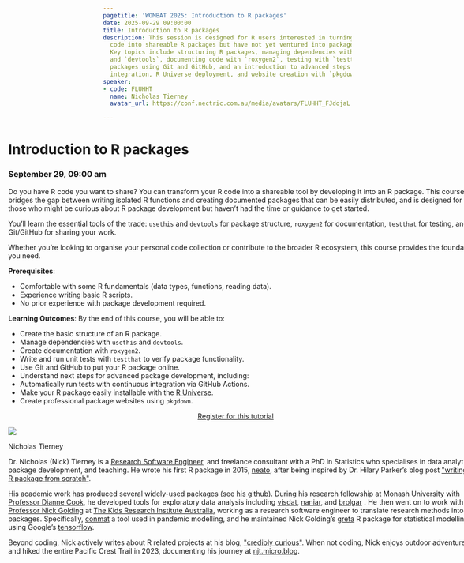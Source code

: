 ```yaml
---
pagetitle: 'WOMBAT 2025: Introduction to R packages'
date: 2025-09-29 09:00:00
title: Introduction to R packages
description: This session is designed for R users interested in turning their standalone
  code into shareable R packages but have not yet ventured into package development.
  Key topics include structuring R packages, managing dependencies with `usethis`
  and `devtools`, documenting code with `roxygen2`, testing with `testthat`, sharing
  packages using Git and GitHub, and an introduction to advanced steps like continuous
  integration, R Universe deployment, and website creation with `pkgdown`.
speaker:
- code: FLUHHT
  name: Nicholas Tierney
  avatar_url: https://conf.nectric.com.au/media/avatars/FLUHHT_FJdojaL.jpeg

---
```


:::::: {.grid style="width: 100vw;  transform: translateX(-20%);"}
::: {#sponsors_banner .g-col-12 .title}
# Introduction to R packages

### September 29, 09:00 am
:::

::: {.g-col-12 .full_text_block style="min-width: 640px; max-width:1080px; margin: 0 auto"}

Do you have R code you want to share? You can transform your R code into a shareable tool by developing it into an R package. This course bridges the gap between writing isolated R functions and creating documented packages that can be easily distributed, and is designed for those who might be curious about R package development but haven't had the time or guidance to get started.

You'll learn the essential tools of the trade: `usethis` and `devtools` for package structure, `roxygen2` for documentation, `testthat` for testing, and Git/GitHub for sharing your work.

Whether you're looking to organise your personal code collection or contribute to the broader R ecosystem, this course provides the foundation you need.

**Prerequisites**:

- Comfortable with some R fundamentals (data types, functions, reading data).
- Experience writing basic R scripts.
- No prior experience with package development required.

**Learning Outcomes**: By the end of this course, you will be able to:  
 
- Create the basic structure of an R package.
- Manage dependencies with `usethis` and `devtools`.
- Create documentation with `roxygen2`.
- Write and run unit tests with `testthat` to verify package functionality.
- Use Git and GitHub to put your R package online.
- Understand next steps for advanced package development, including:
- Automatically run tests with continuous integration via GitHub Actions.
- Make your R package easily installable with the [R Universe](https://r-universe.dev/search).
- Create professional package websites using `pkgdown`.

:::{.register-btn style="width: 20%; margin: 0 auto; display: block"}
[Register for this tutorial](/participation/register.html)
:::

::: speaker

:::{.speaker-header}
![](https://conf.nectric.com.au/media/avatars/FLUHHT_FJdojaL.jpeg) 
:::

:::{.speaker-name}
Nicholas Tierney
:::

:::{.speaker-bio}
Dr. Nicholas (Nick) Tierney is a [Research Software Engineer](https://researchsoftware.org/), and freelance consultant with a PhD in Statistics who specialises in data analytics, R package development, and teaching. He wrote his first R package in 2015, [neato](https://github.com/njtierney/neato), after being inspired by Dr. Hilary Parker's blog post [&quot;writing an R package from scratch&quot;](https://hilaryparker.com/2014/04/29/writing-an-r-package-from-scratch/).

His academic work has produced several widely-used packages (see [his github](http://github.com/njtierney)). During his research fellowship at Monash University with [Professor Dianne Cook](https://www.dicook.org/),  he developed tools for exploratory data analysis including [visdat](https://docs.ropensci.org/visdat/), [naniar](https://naniar.njtierney.com/), and [brolgar](https://brolgar.njtierney.com/) . He then went on to work with [Professor Nick Golding](https://www.thekids.org.au/contact-us/our-people/g/nick-golding/) at [The Kids Research Institute Australia](https://www.thekids.org.au/), working as a research software engineer to translate research methods into R packages. Specifically, [conmat](http://github.com/idem-lab/conmat) a tool used in pandemic modelling, and he maintained Nick Golding's [greta](https://greta-stats.org/)  R package for statistical modelling using Google's [tensorflow](https://www.tensorflow.org/).

Beyond coding, Nick actively writes about R related projects at his blog, [&quot;credibly curious&quot;](https://www.njtierney.com/). When not coding, Nick enjoys outdoor adventures and hiked the entire Pacific Crest Trail in 2023, documenting his journey at [njt.micro.blog](https://njt.micro.blog/).
:::

:::



:::

<div>

</div>
::::::

```{=html}
<style>
#title-block-header {
display: none !important;
}
</style>
```
